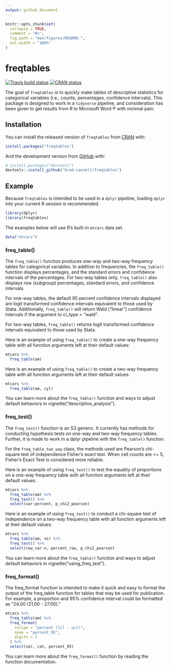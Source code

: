 ```yaml
---
output: github_document
---
```


<!-- README.md is generated from README.Rmd. Please edit that file -->

```r
knitr::opts_chunk$set(
  collapse = TRUE,
  comment = "#>",
  fig.path = "man/figures/README-",
  out.width = "100%"
)
```

# freqtables

<!-- badges: start -->
[![Travis build status](https://travis-ci.com/brad-cannell/freqtables.svg?branch=master)](https://travis-ci.com/brad-cannell/freqtables)
[![CRAN status](https://www.r-pkg.org/badges/version/freqtables)](https://cran.r-project.org/package=freqtables)
<!-- badges: end -->

The goal of `freqtables` is to quickly make tables of descriptive statistics for categorical variables (i.e., counts, percentages, confidence intervals). This package is designed to work in a `tidyverse` pipeline, and consideration has been given to get results from R to Microsoft Word ® with minimal pain.

## Installation

You can install the released version of `freqtables` from [CRAN](https://CRAN.R-project.org) with:

``` r
install.packages("freqtables")
```

And the development version from [GitHub](https://github.com/) with:

``` r
# install.packages("devtools")
devtools::install_github("brad-cannell/freqtables")
```
## Example

Because `freqtables` is intended to be used in a `dplyr` pipeline, loading `dplyr` into your current R session is recommended.

```r
library(dplyr)
library(freqtables)
```

The examples below will use R's built-in `mtcars` data set.

```r
data("mtcars")
```

### freq_table()

The `freq_table()` function produces one-way and two-way frequency tables for categorical variables. In addition to frequencies, the `freq_table()` function displays percentages, and the standard errors and confidence intervals of the percentages. For two-way tables only, `freq_table()` also displays row (subgroup) percentages, standard errors, and confidence intervals.

For one-way tables, the default 95 percent confidence intervals displayed are logit transformed confidence intervals equivalent to those used by Stata. Additionally, `freq_table()` will return Wald ("linear") confidence intervals if the argument to ci_type = "wald".

For two-way tables, `freq_table()` returns logit transformed confidence intervals equivalent to those used by Stata.

Here is an example of using `freq_table()` to create a one-way frequency table with all function arguments left at their default values:

```r
mtcars %>% 
  freq_table(am)
```

Here is an example of using `freq_table()` to create a two-way frequency table with all function arguments left at their default values:

```r
mtcars %>% 
  freq_table(am, cyl)
```

You can learn more about the `freq_table()` function and ways to adjust default behaviors in vignette("descriptive_analysis").

### freq_test()

The `freq_test()` function is an S3 generic. It currently has methods for conducting hypothesis tests on one-way and two-way frequency tables. Further, it is made to work in a dplyr pipeline with the `freq_table()` function.

For the `freq_table_two_way` class, the methods used are Pearson's chi-square test of independence Fisher's exact test. When cell counts are <= 5, Fisher's Exact Test is considered more reliable.

Here is an example of using `freq_test()` to test the equality of proportions on a one-way frequency table with all function arguments left at their default values:

```r
mtcars %>%
  freq_table(am) %>%
  freq_test() %>%
  select(var:percent, p_chi2_pearson)
```

Here is an example of using `freq_test()` to conduct a chi-square test of independence on a two-way frequency table with all function arguments left at their default values:

```r
mtcars %>%
  freq_table(am, vs) %>%
  freq_test() %>%
  select(row_var:n, percent_row, p_chi2_pearson)
```

You can learn more about the `freq_table()` function and ways to adjust default behaviors in vignette("using_freq_test").

### freq_format()

The freq_format function is intended to make it quick and easy to format the output of the freq_table function for tables that may be used for publication. For example, a proportion and 95% confidence interval could be formatted as "24.00 (21.00 - 27.00)."

```r
mtcars %>%
  freq_table(am) %>%
  freq_format(
    recipe = "percent (lcl - ucl)",
    name = "percent_95",
    digits = 2
  ) %>%
  select(var, cat, percent_95)
```

You can learn more about the `freq_format()` function by reading the function documentation.



